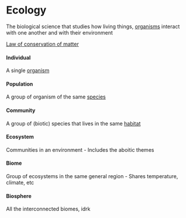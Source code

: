 = Ecology =
The biological science that studies how living things, [[Organism|organisms]] interact with one another and with their environment

[[Law of conservation of matter]]

==== Individual ====
A single [[Organism|organism]]

==== Population ====
A group of organism of the same [[Species|species]]

==== Community ====
A group of (biotic) species that lives in the same [[Habitat|habitat]]

==== Ecosystem ====
Communities in an environment
- Includes the aboitic themes

==== Biome ====
Group of ecosystems in the same general region
- Shares temperature, climate, etc

==== Biosphere ====
All the interconnected biomes, idrk
